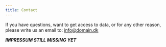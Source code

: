 ```yaml
---
title: Contact
---
```


If you have questions, want to get access to data, or for any other reason, please write us an email to: [info\@domain.dk](mailto:info@domain.dk){.email}

***IMPRESSUM STILL MISSING YET***
